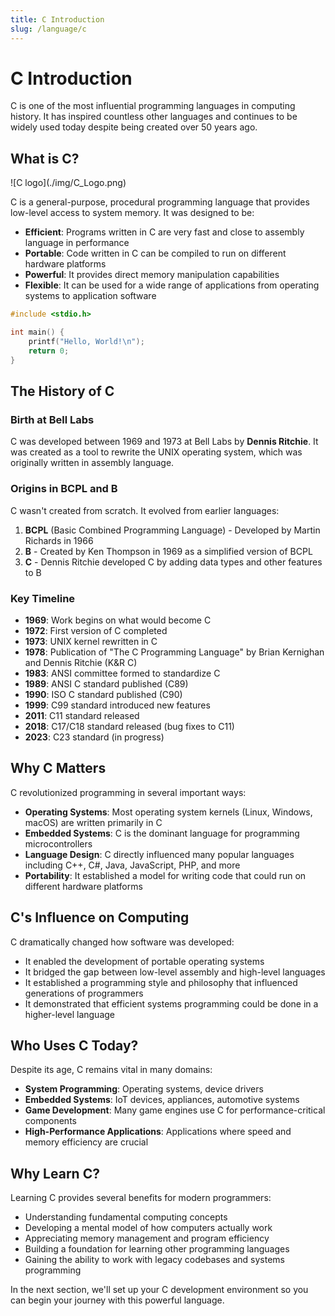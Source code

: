 ```yaml
---
title: C Introduction
slug: /language/c
---
```


# C Introduction

C is one of the most influential programming languages in computing history. It has inspired countless other languages and continues to be widely used today despite being created over 50 years ago.

## What is C?

<div style={{
    "width": "20%",
    "margin": "0 auto",
    "text-align": "center"
}}>
    ![C logo](./img/C_Logo.png)
</div>

C is a general-purpose, procedural programming language that provides low-level access to system memory. It was designed to be:

- **Efficient**: Programs written in C are very fast and close to assembly language in performance
- **Portable**: Code written in C can be compiled to run on different hardware platforms
- **Powerful**: It provides direct memory manipulation capabilities
- **Flexible**: It can be used for a wide range of applications from operating systems to application software

```c
#include <stdio.h>

int main() {
    printf("Hello, World!\n");
    return 0;
}
```

## The History of C

### Birth at Bell Labs

C was developed between 1969 and 1973 at Bell Labs by **Dennis Ritchie**. It was created as a tool to rewrite the UNIX operating system, which was originally written in assembly language.

### Origins in BCPL and B

C wasn't created from scratch. It evolved from earlier languages:

1. **BCPL** (Basic Combined Programming Language) - Developed by Martin Richards in 1966
2. **B** - Created by Ken Thompson in 1969 as a simplified version of BCPL
3. **C** - Dennis Ritchie developed C by adding data types and other features to B

### Key Timeline

<div className="timeline">

- **1969**: Work begins on what would become C
- **1972**: First version of C completed
- **1973**: UNIX kernel rewritten in C
- **1978**: Publication of "The C Programming Language" by Brian Kernighan and Dennis Ritchie (K&R C)
- **1983**: ANSI committee formed to standardize C
- **1989**: ANSI C standard published (C89)
- **1990**: ISO C standard published (C90)
- **1999**: C99 standard introduced new features
- **2011**: C11 standard released
- **2018**: C17/C18 standard released (bug fixes to C11)
- **2023**: C23 standard (in progress)

</div>

## Why C Matters

C revolutionized programming in several important ways:

- **Operating Systems**: Most operating system kernels (Linux, Windows, macOS) are written primarily in C
- **Embedded Systems**: C is the dominant language for programming microcontrollers
- **Language Design**: C directly influenced many popular languages including C++, C#, Java, JavaScript, PHP, and more
- **Portability**: It established a model for writing code that could run on different hardware platforms

## C's Influence on Computing

C dramatically changed how software was developed:

- It enabled the development of portable operating systems
- It bridged the gap between low-level assembly and high-level languages
- It established a programming style and philosophy that influenced generations of programmers
- It demonstrated that efficient systems programming could be done in a higher-level language

## Who Uses C Today?

Despite its age, C remains vital in many domains:

- **System Programming**: Operating systems, device drivers
- **Embedded Systems**: IoT devices, appliances, automotive systems
- **Game Development**: Many game engines use C for performance-critical components
- **High-Performance Applications**: Applications where speed and memory efficiency are crucial

## Why Learn C?

Learning C provides several benefits for modern programmers:

- Understanding fundamental computing concepts
- Developing a mental model of how computers actually work
- Appreciating memory management and program efficiency
- Building a foundation for learning other programming languages
- Gaining the ability to work with legacy codebases and systems programming

In the next section, we'll set up your C development environment so you can begin your journey with this powerful language.